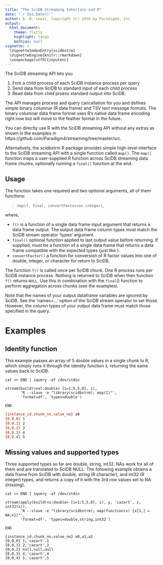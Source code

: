 ```yaml
---
title: "The SciDB Streaming Interface and R"
date: "`r Sys.Date()`"
author: B. W. Lewis, Copyright (C) 2016 by Paradigm4, Inc.
output:
  html_document:
    theme: flatly
    highlight: tango
    mathjax: null
vignette: >
  \VignetteIndexEntry{scidbstrm}
  \VignetteEngine{knitr::rmarkdown}
  \usepackage[utf8]{inputenc}
---
```


The SciDB streaming API lets you

1. Fork a child process of each SciDB instance process per query
2. Send data from SciDB to standard input of each child process
3. Read data from child proess standard output into SciDB.

The API manages process and query cancellation for you and defines simple
binary columnar (R data frame) and TSV text message formats. The binary
columnar data frame format uses R's native data frame encoding right now but
will move to the feather format in the future.

You can directly use R with the SciDB streaming API without any extras as shown
in the examples in https://github.com/Paradigm4/streaming/tree/master/src.

Alternatively, the scidbstrm R package provides simple high-level interface to
the SciDB streaming API with a single function called `map()`. The `map()`
function maps a user-supplied R function across SciDB streaming data frame
chunks, optionally running a `final()` function at the end.

## Usage

The function takes one required and two optional arguments, all of them functions:

> `map(f, final, convertFactor=as.integer)`,

where,

- `f()` is a function of a single data frame input argument that returns a data frame output. The output data frame column types must match the SciDB stream operator 'types' argument.
- `final()` optional function applied to last output value before returning. If supplied, \code{final} must be a function of a single data frame that returns a data frame compatible with the expected types (just like \code{f}).
- `convertFactor()` a function for conversion of R factor values into one of double, integer, or character for return to SciDB.

The function `f()` is called once per SciDB chunk. One R process runs per SciDB
instance process.  Nothing is returned to SciDB when then function `f()`
returns `NULL`.  Use this in combination with the `final`() function to perform
aggregation across chunks (see the examples).

Note that the names of your output dataframe variables are ignored by SciDB.
See the 'names=...' option of the SciDB stream operator to set those. However,
the column types of your output data frame must match those specified in the
query.

# Examples

## Identity function

This example passes an array of 5 double values in a single chunk to R, which
simply runs it through the identity function `I`, returning the same values
back to SciDB.

```
cat << END | iquery -af /dev/stdin

stream(build(<val:double> [i=1:5,5,0], i),
       'R --slave -e "library(scidbstrm); map(I)"',
       'format=df', 'types=double')

END
```
```bash
{instance_id,chunk_no,value_no} a0
{0,0,0} 1
{0,0,1} 2
{0,0,2} 3
{0,0,3} 4
{0,0,4} 5
```


## Missing values and supported types

Three supported types so far are double, string, int32.  NAs work for all of
them and are translated to SciDB NULL. The following example obtains a
data frame from SciDB with double, string (R character), and int32 (R integer)
types, and returns a copy of it with the 3rd row values set to NA (missing).

```
cat << END | iquery -af /dev/stdin

stream(apply(build(<x:double> [i=1:5,5,0], i), y, 'cazart', z, int32(x)),
       'R --slave -e "library(scidbstrm); map(function(x) {x[3,] = NA;x})"',
       'format=df', 'types=double,string,int32')

END
```
```
{instance_id,chunk_no,value_no} a0,a1,a2
{0,0,0} 1,'cazart',1
{0,0,1} 2,'cazart',2
{0,0,2} null,null,null
{0,0,3} 4,'cazart',4
{0,0,4} 5,'cazart',5
```


